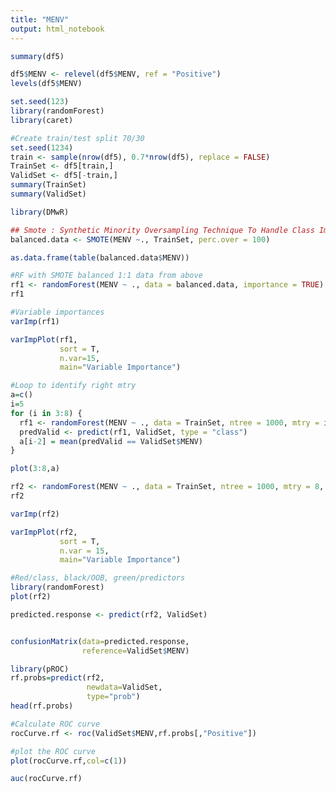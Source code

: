 ---
title: "MENV"
output: html_notebook
---


```{r}
summary(df5)
```
```{r}
df5$MENV <- relevel(df5$MENV, ref = "Positive")
levels(df5$MENV)
```



```{r}
set.seed(123)
library(randomForest)
library(caret)
```


```{r}
#Create train/test split 70/30
set.seed(1234)
train <- sample(nrow(df5), 0.7*nrow(df5), replace = FALSE)
TrainSet <- df5[train,]
ValidSet <- df5[-train,]
summary(TrainSet)
summary(ValidSet)
```




```{r}
library(DMwR)

## Smote : Synthetic Minority Oversampling Technique To Handle Class Imbalance In Binary Classification; code below puts it at 1:1 balance
balanced.data <- SMOTE(MENV ~., TrainSet, perc.over = 100)

as.data.frame(table(balanced.data$MENV))
```
```{r}
#RF with SMOTE balanced 1:1 data from above
rf1 <- randomForest(MENV ~ ., data = balanced.data, importance = TRUE)
rf1
```
```{r}
#Variable importances
varImp(rf1)
```

```{r}
varImpPlot(rf1,  
           sort = T,
           n.var=15,
           main="Variable Importance")
```
```{r}
#Loop to identify right mtry
a=c()
i=5
for (i in 3:8) {
  rf1 <- randomForest(MENV ~ ., data = TrainSet, ntree = 1000, mtry = i, importance = TRUE)
  predValid <- predict(rf1, ValidSet, type = "class")
  a[i-2] = mean(predValid == ValidSet$MENV)
}
```

```{r}
plot(3:8,a)
```


```{r}
rf2 <- randomForest(MENV ~ ., data = TrainSet, ntree = 1000, mtry = 8, importance = TRUE)
rf2
```
```{r}
varImp(rf2)
```

```{r}
varImpPlot(rf2,  
           sort = T,
           n.var = 15,
           main="Variable Importance")
```


```{r}
#Red/class, black/OOB, green/predictors
library(randomForest)
plot(rf2)
```


```{r}
predicted.response <- predict(rf2, ValidSet)


confusionMatrix(data=predicted.response,  
                reference=ValidSet$MENV)
```
```{r}
library(pROC)
rf.probs=predict(rf2,
                 newdata=ValidSet,
                 type="prob")
head(rf.probs)
```
```{r}
#Calculate ROC curve
rocCurve.rf <- roc(ValidSet$MENV,rf.probs[,"Positive"])
```
```{r}
#plot the ROC curve
plot(rocCurve.rf,col=c(1))
```


```{r}
auc(rocCurve.rf)
```




